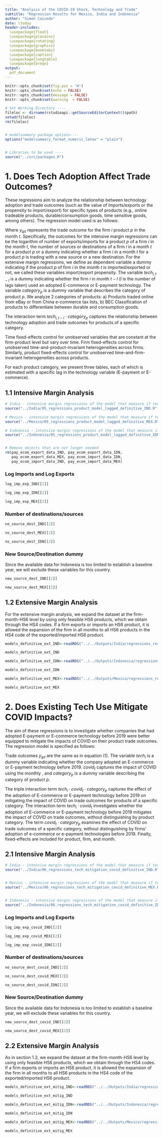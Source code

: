 ```yaml
---
title: "Analysis of the COVID-19 Shock, Technology and Trade"
subtitle: "Regression Results for Mexico, India and Indonesia"
author: "Simón Caicedo"
date: \today
header-includes:
  \usepackage{float}
  \usepackage{placeins}
  \usepackage{rotating}
  \usepackage{graphicx}
  \usepackage{booktabs}
  \usepackage{caption}
  \usepackage{longtable}
  \usepackage{breqn}
output:
  pdf_document
---
```


```r
knitr::opts_chunk$set(fig.pos = 'H')
knitr::opts_chunk$set(echo = FALSE)
knitr::opts_chunk$set(message = FALSE)
knitr::opts_chunk$set(warning  = FALSE)
```

```r

# Set Working Directory ----
fileloc <- dirname(rstudioapi::getSourceEditorContext()$path)
setwd(fileloc)
rm(fileloc)


# modelsummary package options----
options("modelsummary_format_numeric_latex" = "plain")


# Libraries to be used ----
source("../src/packages.R")

```

# 1. Does Tech Adoption Affect Trade Outcomes?

These regressions aim to analyze the relationship between technology adoption and trade outcomes (such as the value of imports/exports or the propensity to import/export) for specific types of products (e.g., online tradeable products, durable/consumption goods, time sensitive goods, among others). The regression model used is as follows:

\begin{equation}\label{reg_1}
    y_{ipt} = \alpha_0 + \alpha_1 tech_{i,t-l} \cdot category_{p} + \alpha_2 tech_{i,t-l} + FE_p + FE_i + FE_t + \epsilon_{ipt} 
\end{equation}


Where $y_{ipt}$ represents the trade outcome for the firm $i$ product $p$ in the month $t$. Specifically, the outcomes for the intensive margin regressions can be the logarithm of number of exports/imports for a product $p$ of a firm $i$ in the month $t$, the number of sources or destinations of a firm $i$ in a month $t$ for a product $p$ or a dummy indicating whether a firm $i$ in a month $t$ for a product $p$ is trading with a new source or a new destination. For the extensive margin regressions, we define as dependent variable a dummy indicating if the product $p$ of firm $i$ in the month $t$ is imported/exported or not, we called these variables import/export propensity. The variable $tech_{i,t-l}$ is a dummy indicating whether the firm $i$ in month $t-l$ ($l$ is the number of lags taken) used an adopted E-commerce or E-payment technology. The variable $category_p$ is a dummy variable that describes the category of product $p$. We analyze 2 categories of products: a) Products traded online from eBay or from China e-commerce tax lists, b) BEC Classification of products to differentiate between durable and consumption goods.

The interaction term $tech_{i,t-l} \cdot category_{p}$ captures the relationship between technology adoption and trade outcomes for products of a specific category.

Time fixed-effects control for unobserved variables that are constant at the firm-product level but vary over time. Firm fixed-effects control for unobserved time-and-product-invariant heterogeneities across firms. Similarly, product fixed-effects control for unobserved time-and-firm-invariant heterogeneities across products.

For each product category, we present three tables, each of which is estimated with a specific lag in the technology variable (E-payment or E-commerce).


## 1.1 Intensive Margin Analysis


```r

# India - intensive margin regressions of the model that measure if tech adoption affects trade outcomes
source("../India/05_regressions_product_model_lagged_definitive_IND.R", chdir = TRUE)

# Mexico - intensive margin regressions of the model that measure if tech adoption affects trade outcomes
source("../Mexico/05_regressions_product_model_lagged_definitive_MEX.R", chdir = TRUE)

# Indonesia - intensive margin regressions of the model that measure if tech adoption affects trade outcomes
source("../Indonesia/05_regressions_product_model_lagged_definitive_IDN.R", chdir = TRUE)


# Remove objects that are not longer needed
rm(pay_ecom_export_data_IND, pay_ecom_export_data_IDN,
   pay_ecom_export_data_MEX, pay_ecom_import_data_IDN, 
   pay_ecom_import_data_IND, pay_ecom_import_data_MEX)


```


### Log Imports and Log Exports

```r

log_imp_exp_IND[[2]]

```



```r

log_imp_exp_IDN[[2]]

```



```r

log_imp_exp_MEX[[2]]

```


### Number of destinations/sources


```r

no_source_dest_IND[[2]]

```



```r

no_source_dest_MEX[[2]]

```



```r

no_source_dest_IDN[[2]]

```



### New Source/Destination dummy

Since the available data for Indonesia is too limited to establish a baseline year, we will exclude these variables for this country.


```r

new_source_dest_IND[[2]]

```



```r

new_source_dest_MEX[[2]]

```


## 1.2 Extensive Margin Analysis

For the extensive margin analysis, we expand the dataset at the firm-month-HS6 level by using only feasible HS6 products, which we obtain through the HS4 codes. If a firm exports or imports an HS6 product, it is allowed the expansion of the firm in all months to all HS6 products in the HS4 code of the exported/imported HS6 product.


```r

models_definitive_ext_IND<-readRDS("../../Outputs/India/regressions_results/products_model/models_definitive_2_lags_summary.RDS")[[2]]

models_definitive_ext_IND

```


```r

models_definitive_ext_IDN<-readRDS("../../Outputs/Indonesia/regressions_results/products_model/models_definitive_2_lags_summary.rds")[[2]]

models_definitive_ext_IDN

```



```r

models_definitive_ext_MEX<-readRDS("../../Outputs/Mexico/regressions_results/products_model/models_definitive_2_lags_summary.rds")[[2]]

models_definitive_ext_MEX

```



# 2. Does Existing Tech Use Mitigate COVID Impacts?

The aim of these regressions is to investigate whether companies that had adopted E-payment or E-commerce technology before 2019 were better equipped to mitigate the impacts of COVID on their product trade outcomes. The regression model is specified as follows:

\begin{dmath}\label{reg_2}
y_{ipt} = \alpha_0 + \alpha_1 tech_i \cdot covid_t + \alpha_2 tech_i \cdot covid_t \cdot category_p + \alpha_3 covid_t \cdot category_p + FE_p + FE_i + FE_t + \epsilon_{ipt}
\end{dmath}

Trade outcomes $y_{ipt}$ are the same as in equation (1). The variable $tech_i$ is a dummy variable indicating whether the company adopted an E-commerce or E-payment technology before 2019. $covid_t$ captures the impact of COVID using the monthly \textit{Stringency Index}, and $category_p$ is a dummy variable describing the category of product $p$.

The triple interaction term $tech_i \cdot covid_t \cdot category_p$ captures the effect of the adoption of E-commerce or E-payment technology before 2019 on mitigating the impact of COVID on trade outcomes for products of a specific category. The interaction term $tech_i \cdot covid_t$ investigates whether the adoption of E-commerce or E-payment technology before 2019 mitigates the impact of COVID on trade outcomes, without distinguishing by product category. The term $covid_t \cdot category_p$ examines the effect of COVID on trade outcomes of a specific category, without distinguishing by firms' adoption of e-commerce or e-payment technologies before 2019. Finally, fixed-effects are included for product, firm, and month.

## 2.1 Intensive Margin Analysis


```r

# India - intensive margin regressions of the model that measure if tech adoption mitigated covid impacts 
source("../India/06_regressions_tech_mitigation_covid_definitive_IND.R", chdir = TRUE)


# Mexico - intensive margin regressions of the model that measure if tech adoption mitigated covid impacts 
source("../Mexico/06_regressions_tech_mitigation_covid_definitive_MEX.R", chdir = TRUE)


# Indonesia - intensive margin regressions of the model that measure if tech adoption mitigated covid impacts 
source("../Indonesia/06_regressions_tech_mitigation_covid_definitive_IDN.R", chdir = TRUE)


```



### Log Imports and Log Exports

```r

log_imp_exp_covid_IND[[2]]

```



```r

log_imp_exp_covid_MEX[[2]]

```


```r

log_imp_exp_covid_IDN[[2]]

```



### Number of destinations/sources


```r

no_source_dest_covid_IND[[2]]

```



```r

no_source_dest_covid_MEX[[2]]

```



```r

no_source_dest_covid_IDN[[2]]

```



### New Source/Destination dummy

Since the available data for Indonesia is too limited to establish a baseline year, we will exclude these variables for this country.


```r

new_source_dest_covid_IND[[2]]

```



```r

new_source_dest_covid_MEX[[2]]

```


## 2.2 Extensive Margin Analysis

As in section 1.2, we expand the dataset at the firm-month-HS6 level by using only feasible HS6 products, which we obtain through the HS4 codes. If a firm exports or imports an HS6 product, it is allowed the expansion of the firm in all months to all HS6 products in the HS4 code of the exported/imported HS6 product.


```r

models_definitive_ext_mitig_IND<-readRDS("../../Outputs/India/regressions_results/tech_mitigation_covid_model/models_tech_covid_definitive_summary_adopted_pay_or_ecom_before_2019.rds")[[2]]

models_definitive_ext_mitig_IND

```


```r

models_definitive_ext_mitig_IDN<-readRDS("../../Outputs/Indonesia/regressions_results/tech_mitigation_covid_model/models_tech_covid_definitive_summary_adopted_pay_or_ecom_before_2019.rds")[[2]]

models_definitive_ext_mitig_IDN

```



```r

models_definitive_ext_mitig_MEX<-readRDS("../../Outputs/Mexico/regressions_results/tech_mitigation_covid_model/models_tech_covid_definitive_summary_adopted_pay_or_ecom_before_2019.rds")[[2]]

models_definitive_ext_mitig_MEX

```
